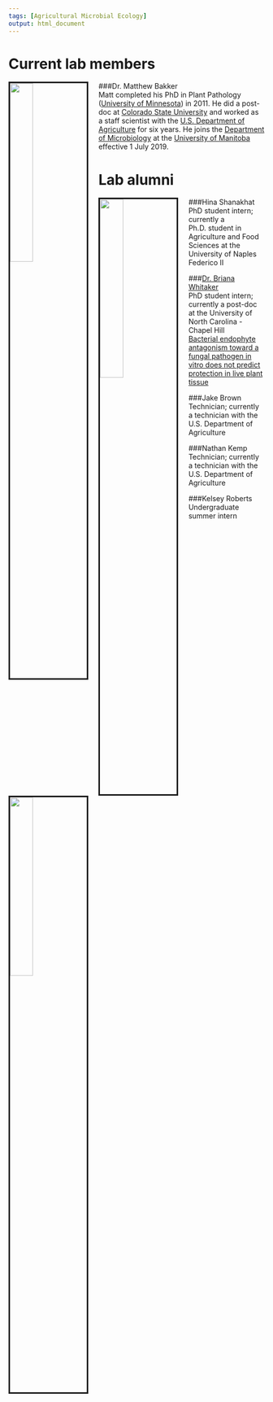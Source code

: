 ```yaml
---
tags: [Agricultural Microbial Ecology]
output: html_document
---
```


# Current lab members
<img src="media/Bakker_profile.jpg" style="width:30%; border:3px solid; margin-right: 20px" align="left">
###Dr. Matthew Bakker  
Matt completed his PhD in Plant Pathology ([University of Minnesota](https://plpa.cfans.umn.edu/){target="_blank"}) in 2011. He did a post-doc at [Colorado State University](https://www.colostate.edu/){target="_blank"} and worked as a staff scientist with the [U.S. Department of Agriculture](https://www.ars.usda.gov/){target="_blank"} for six years. He joins the [Department of Microbiology](http://www.sci.umanitoba.ca/micro/){target="_blank"} at the [University of Manitoba](https://umanitoba.ca/){target="_blank"} effective 1 July 2019.
  
  
  
# Lab alumni
<img src="media/Shanakhat_Hina.jpg" style="width:30%; border:3px solid; margin-right: 20px" align="left">
###Hina Shanakhat  
PhD student intern; currently a Ph.D. student in Agriculture and Food Sciences at the University of Naples Federico II  
  
  
  
<img src="media/Whitaker_Briana.2017.jpeg" style="width:30%; border:3px solid; margin-right: 20px" align="left">
###[Dr. Briana Whitaker](https://brianakwhitaker.wixsite.com/ecology){target="_blank"}  
PhD student intern; currently a post-doc at the University of North Carolina - Chapel Hill  
[Bacterial endophyte antagonism toward a fungal pathogen in vitro does not predict protection in live plant tissue](https://doi.org/10.1093/femsec/fiy237){target="_blank"}  
  
  
###Jake Brown  
Technician; currently a technician with the U.S. Department of Agriculture  
  
###Nathan Kemp  
Technician; currently a technician with the U.S. Department of Agriculture  
  
###Kelsey Roberts  
Undergraduate summer intern  